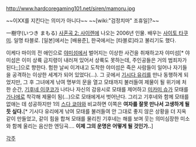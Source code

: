 http://www.hardcoregaming101.net/siren/mamoru.jpg

~~이XX를 지킨다는 의미가 아니다~~
~~[wiki:"검정치마" 조휴일]?~~

一樹守(いつき まもる)
[[사혼곡 2: 사이렌]]에 나오는 2006년 인물. 배우는 [[사이토 타쿠미]]. 일명 타블로. [일본]에서는 [배용준], 한국에서는  [타블로]라고 불리기도 했다.

이케다 마이의 전 애인으로 [[야미섬]]에서 벌어지는 이상한 사건을 취재하고자 야미섬[* 야미섬은  이미 상륙 금지령이 내러져 있어서 상륙도 못하는데, 주인공들은 거의 범죄자가 된다;;]으로 향한다. 험한 날씨 이겨내고 도착한 야미섬은 죽은 사람들이 일어나 자기들을 공격하는 이상한 세계가 되어 있었다(…). 그 곳에서 [[기시다 유리]]를 만나 동행하게 되었지만, 그 후 그녀에게 낚여 명부의 문을 열고 모태까지 불러들여 제물이 될 위기에 처한 순간, [[기후네 이쿠코]]가 나타나 자신의 감응시로 모태를 제어하고 [[미카미 슈]]가 모태를 [[가나에]]로 착각해 제물이 됨(…)으로 모태에게서 벗어난다. 그리고 기후네와 함께 모태를 없애는 데 성공하지만 1의 [[스다 쿄야]]와 비교하면 이쪽은 '''여자를 잘못 만나서 고생하게 될 듯 싶다.'''[* 기시다 유리에게 낚여 모태를 불러들여 안 그대로 좋지 않은 상황을 더 지옥같이 만들었고, 같이 힘을 합쳐 모태를 물리친 기후네는 해를 보며 웃는 의미심장한 미소와 함께 울리는 음산한 엔딩곡…. '''이제 그의 운명은 어떻게 될 것인가..''']

[[각주]]
